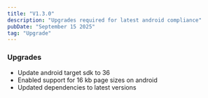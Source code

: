 ```yaml
---
title: "V1.3.0"
description: "Upgrades required for latest android compliance"
pubDate: "September 15 2025"
tag: "Upgrade"
---
```


### Upgrades

- Update android target sdk to 36
- Enabled support for 16 kb page sizes on android
- Updated dependencies to latest versions
